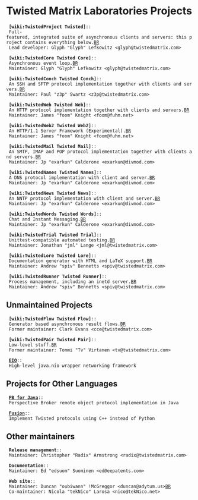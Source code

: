 = Twisted Matrix Laboratories Projects =

  '''[wiki:TwistedProject Twisted]'''::
  Full-featured, integrated suite of asynchronous clients and servers: this project contains everything below.[[BR]]
  Lead developer: Glyph "Glyph" Lefkowitz <glyph@twistedmatrix.com>

  '''[wiki:TwistedCore Twisted Core]'''::
  Asynchronous event loop.[[BR]]
  Maintainer: Glyph "Glyph" Lefkowitz <glyph@twistedmatrix.com>

  '''[wiki:TwistedConch Twisted Conch]'''::
  An SSH and SFTP protocol implementation together with clients and servers.[[BR]]
  Maintainer: Paul "z3p" Swartz <z3p@twistedmatrix.com>

  '''[wiki:TwistedWeb Twisted Web]'''::
  An HTTP protocol implementation together with clients and servers.[[BR]]
  Maintainer: James "foom" Knight <foom@fuhm.net>

  '''[wiki:TwistedWeb2 Twisted Web2]'''::
  An HTTP/1.1 Server Framework (Experimental).[[BR]]
  Maintainer: James "foom" Knight <foom@fuhm.net>

  '''[wiki:TwistedMail Twisted Mail]'''::
  An SMTP, IMAP and POP protocol implementation together with clients and servers.[[BR]]
  Maintainer: Jp "exarkun" Calderone <exarkun@divmod.com>

  '''[wiki:TwistedNames Twisted Names]'''::
  A DNS protocol implementation with client and server.[[BR]]
  Maintainer: Jp "exarkun" Calderone <exarkun@divmod.com>

  '''[wiki:TwistedNews Twisted News]'''::
  An NNTP protocol implementation with client and server.[[BR]]
  Maintainer: Jp "exarkun" Calderone <exarkun@divmod.com>

  '''[wiki:TwistedWords Twisted Words]'''::
  Chat and Instant Messaging.[[BR]]
  Maintainer: Jp "exarkun" Calderone <exarkun@divmod.com>

  '''[wiki:TwistedTrial Twisted Trial]'''::
  Unittest-compatible automated testing.[[BR]]
  Maintainer: Jonathan "jml" Lange <jml@twistedmatrix.com>

  '''[wiki:TwistedLore Twisted Lore]'''::
  Documentation generator with HTML and LaTeX support.[[BR]]
  Maintainer: Andrew "spiv" Bennetts <spiv@twistedmatrix.com>

  '''[wiki:TwistedRunner Twisted Runner]'''::
  Process management, including an inetd server.[[BR]]
  Maintainer: Andrew "spiv" Bennetts <spiv@twistedmatrix.com>

== Unmaintained Projects ==

  '''[wiki:TwistedFlow Twisted Flow]'''::
  Generator based asynchronous result flows.[[BR]]
  Former maintainer: Clark Evans <cce@twistedmatrix.com>

  '''[wiki:TwistedPair Twisted Pair]'''::
  Low-level stuff.[[BR]]
  Former maintainer: Tommi "Tv" Virtanen <tv@twistedmatrix.com>

  '''[http://java.twistedmatrix.com/eio/ EIO]'''::
  High-level java.nio wrapper networking framework

== Projects for Other Languages ==

  '''[http://itamarst.org/software/twistedjava/ PB for Java]'''::
  Perspective Broker remote object protocol implementation in Java

  '''[http://itamarst.org/software/ Fusion]'''::
  Implement Twisted protocols using C++ instead of Python

== Other maintainers ==

  '''Release management'''::
  Maintainer: Christopher "Radix" Armstrong <radix@twistedmatrix.com>

  '''Documentation'''::
  Maintainer: Ed "edsuom" Suominen <ed@eepatents.com>

  '''Web site'''::
  Maintainer: Duncan "oubiwann" !McGreggor <duncan@adytum.us>[[BR]]
  Co-maintainer: Nicola "tekNico" Larosa <nico@tekNico.net>
